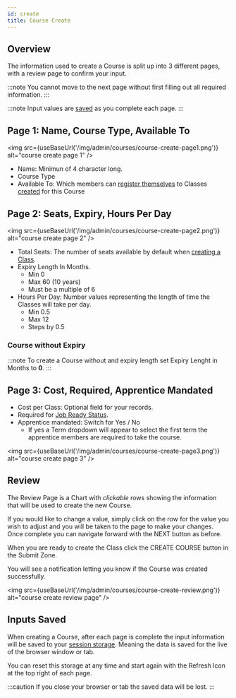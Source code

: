```yaml
---
id: create
title: Course Create
---
```




## Overview

The information used to create a Course is split up into 3 different pages, with a review page to confirm your input.

:::note
You cannot move to the next page without first filling out all required information.
:::

:::note
Input values are [saved](#inputs-saved) as you complete each page.
:::

## Page 1: Name, Course Type, Available To

<img src={useBaseUrl('/img/admin/courses/course-create-page1.png')} alt="course create page 1" />

- Name: Minimun of 4 character long.
- Course Type
- Available To: Which members can [register themselves][MemberRegister] to Classes [created][ClassCreate] for this Course

## Page 2: Seats, Expiry, Hours Per Day

<img src={useBaseUrl('/img/admin/courses/course-create-page2.png')} alt="course create page 2" />


- Total Seats: The number of seats available by default when [creating a Class][ClassCreatePage2].
- Expiry Length In Months.
    - Min 0
    - Max 60 (10 years)
    - Must be a multiple of 6
- Hours Per Day: Number values representing the length of time the Classes will take per day.
  - Min 0.5
  - Max 12
  - Steps by 0.5

<!-- <img src={useBaseUrl('/img/admin/courses/course&#45;create&#45;page2&#45;2.png')} alt="course create page 2" /> -->

### Course without Expiry

:::note
To create a Course without and expiry length set Expiry Lenght in Months to **0**.
:::


## Page 3: Cost, Required, Apprentice Mandated

- Cost per Class: Optional field for your records.
- Required for [Job Ready Status][JobReadyStatus].
- Apprentice mandated: Switch for Yes / No
  - If yes a Term dropdown will appear to select the first term the apprentice members are required to take the course.

<img src={useBaseUrl('/img/admin/courses/course-create-page3.png')} alt="course create page 3" />

## Review

The Review Page is a Chart with *clickable* rows showing the information that will be used to create the new Course.

If you would like to change a value, simply click on the row for the value you wish to adjust and you will be taken to the page to make your changes. Once complete you can navigate forward with the <Highlight variant="primary">NEXT</Highlight> button as before.

When you are ready to create the Class click the CREATE COURSE button in the Submit Zone.

You will see a notification letting you know if the Course was created successfully.

<img src={useBaseUrl('/img/admin/courses/course-create-review.png')} alt="course create review page" />

## Inputs Saved

When creating a Course, after each page is complete the input information will be saved to your [session storage][WebStorage]. Meaning the data is saved for the live of the browser window or tab.

You can reset this storage at any time and start again with the Refresh Icon <Icon size={1} path={mdiRefresh} /> at the top right of each page.

:::caution
If you close your browser or tab the saved data will be lost.
:::

[ClassCreate]: ../class/create
[ClassCreatePage2]: ../class/create#page-2-seats-trainer-registration-closed
[MemberRegister]: ../../member/class-calendar#register
[AdminRegister]: ../class/details#register-members
[JobReadyStatus]: ./job-ready#job-ready-status
[WebStorage]: https://developer.mozilla.org/en-US/docs/Web/API/Web_Storage_API
